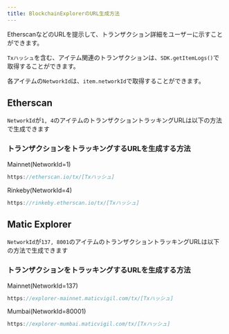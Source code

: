 ```yaml
---
title: BlockchainExplorerのURL生成方法
---
```


EtherscanなどのURLを提示して、トランザクション詳細をユーザーに示すことができます。

`Txハッシュ`を含む、アイテム関連のトランザクションは、`SDK.getItemLogs()`で取得することができます。

各アイテムの`NetworkId`は、`item.networkId`で取得することができます。

## Etherscan

`NetworkId`が`1, 4`のアイテムのトランザクショントラッキングURLは以下の方法で生成できます

### トランザクションをトラッキングするURLを生成する方法

Mainnet(NetworkId=1)

```typescript
https://etherscan.io/tx/[Txハッシュ]
```

Rinkeby(NetworkId=4)

```typescript
https://rinkeby.etherscan.io/tx/[Txハッシュ]
```

## Matic Explorer

`NetworkId`が`137, 8001`のアイテムのトランザクショントラッキングURLは以下の方法で生成できます

### トランザクションをトラッキングするURLを生成する方法

Mainnet(NetworkId=137)

```typescript
https://explorer-mainnet.maticvigil.com/tx/[Txハッシュ]
```

Mumbai(NetworkId=80001)

```typescript
https://explorer-mumbai.maticvigil.com/tx/[Txハッシュ]
```
